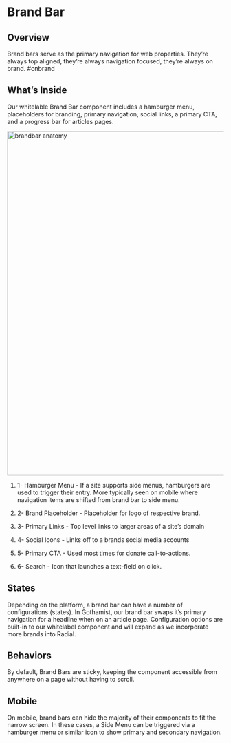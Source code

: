 
<Meta title="Components/Organisms/Brandbar" />


# Brand Bar

## Overview

Brand bars serve as the primary navigation for web properties. They’re always top aligned, they’re always navigation focused, they’re always on brand. #onbrand

## What’s Inside

Our whitelable Brand Bar component includes a hamburger menu, placeholders for branding, primary navigation, social links, a primary CTA, and a progress bar for articles pages.

  
<img alt="brandbar anatomy" src="./images/Organisms-BrandBar-Anatomy.png" width="800" />


1. 1- Hamburger Menu - If a site supports side menus, hamburgers are used to trigger their entry. More typically seen on mobile where navigation items are shifted from brand bar to side menu.

2. 2- Brand Placeholder - Placeholder for logo of respective brand.

3. 3- Primary Links - Top level links to larger areas of a site’s domain

4. 4- Social Icons - Links off to a brands social media accounts

5. 5- Primary CTA - Used most times for donate call-to-actions.

6. 6- Search - Icon that launches a text-field on click.

  

## States

Depending on the platform, a brand bar can have a number of configurations (states). In Gothamist, our brand bar swaps it’s primary navigation for a headline when on an article page. Configuration options are built-in to our whitelabel component and will expand as we incorporate more brands into Radial.

## Behaviors

By default, Brand Bars are sticky, keeping the component accessible from anywhere on a page without having to scroll.

  

## Mobile

On mobile, brand bars can hide the majority of their components to fit the narrow screen. In these cases, a Side Menu can be triggered via a hamburger menu or similar icon to show primary and secondary navigation.

